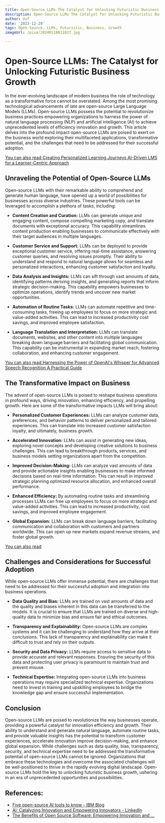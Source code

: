 ```yaml
---
title: Open-Source LLMs The Catalyst for Unlocking Futuristic Business Growth
description: Open-Source LLMs The Catalyst for Unlocking Futuristic Business Growth
author: Usf
date: '2023-12-29'
tags: Open-Source, LLMs, Futuristic, Business, Growth
imageUrl: /pixa/20240118011037.jpg

---
```

# Open-Source LLMs: The Catalyst for Unlocking Futuristic Business Growth

In the ever-evolving landscape of modern business the role of technology as a transformative force cannot be overstated.  Among the most promising technological advancements of late are open-source Large Language Models (LLMs).  Open-source LLMs possess the potential to  revolutionize business practices empowering organizations to harness the power of natural language processing (NLP) and artificial intelligence (AI) to achieve unprecedented levels of efficiency innovation and growth. This article delves into the profound impact open-source LLMs are poised to exert on the business world exploring their multifaceted applications,  transformative potential, and the challenges that need to be addressed for their successful adoption.

[You  can also  read  Creating  Personalized Learning Journeys AI-Driven LMS for a  Learner-Centric Approach](Creating%20Personalized%20Learning%20Journeys%20AI-Driven%20LMS%20for%20a%20Learner-Centric%20Approach)


## Unraveling the Potential of Open-Source LLMs

Open-source LLMs  with their remarkable ability to comprehend and generate human language, have opened up  a world of possibilities for businesses across diverse industries. These powerful tools can be leveraged to accomplish a plethora of tasks, including:

* **Content Creation and Curation:** LLMs  can  generate unique and engaging content, compose compelling marketing copy, and  translate documents with exceptional  accuracy. This capability streamlines  content production enabling businesses to communicate effectively with their target audiences in multiple languages.

* **Customer Service and Support:** LLMs can be deployed to provide exceptional customer service,  offering  real-time assistance, answering  customer queries, and resolving issues promptly. Their ability to understand and respond to natural language  allows for seamless and personalized interactions,  enhancing  customer satisfaction  and loyalty.

* **Data Analysis and Insights:** LLMs can sift through vast amounts of data, identifying patterns deriving insights, and generating reports that inform strategic decision-making. This capability empowers businesses to optimize operations, identify trends and  uncover new market opportunities.

* **Automation of Routine Tasks:** LLMs  can automate repetitive and time-consuming tasks,  freeing up  employees to focus on more strategic and value-added activities. This can lead to increased productivity cost savings, and improved employee satisfaction.

* **Language Translation and Interpretation:**  LLMs can  translate documents, websites, and other  content into multiple  languages breaking down language barriers and facilitating  global communication. This capability  can be instrumental in expanding market reach, fostering collaboration, and enhancing customer engagement.

[You can also read  Harnessing the Power of OpenAI's Whisper for Advanced Speech Recognition  A Practical Guide](Harnessing%20the%20Power%20of%20OpenAI%27s%20Whisper%20for%20Advanced%20Speech%20Recognition%20A%20Practical%20Guide)


## The Transformative Impact on Business

The advent of open-source LLMs is poised to  reshape business operations in profound ways, driving innovation, enhancing efficiency, and propelling growth. Here are some of  the transformative impacts LLMs will bring about:

* **Personalized Customer Experiences:** LLMs can analyze customer data, preferences, and behavior patterns to deliver personalized and tailored experiences. This can translate into increased customer satisfaction loyalty, and ultimately, business growth.

*  **Accelerated Innovation:** LLMs can assist in generating new ideas, exploring novel concepts and  developing creative solutions to business challenges. This can lead to breakthrough  products, services, and business models setting organizations apart from  the competition.

* **Improved Decision-Making:** LLMs can analyze vast amounts of data and provide actionable insights enabling businesses to  make informed decisions based on  real-time  information. This can result in improved strategic  planning optimized resource allocation, and enhanced overall performance.

* **Enhanced Efficiency:** By automating routine tasks and streamlining processes LLMs can free up  employees to focus on  more strategic and value-added activities. This can lead  to increased productivity, cost savings, and  improved employee engagement.

* **Global Expansion:** LLMs can break down language barriers, facilitating communication  and collaboration with customers and partners worldwide. This can  open  up new markets expand revenue streams,  and foster global growth.

[You can also read ]()


## Challenges  and Considerations for Successful Adoption

While  open-source  LLMs offer immense potential, there are challenges that need to  be addressed for their successful adoption  and integration into business operations.

* **Data Quality and Bias:** LLMs  are trained on vast amounts of data and the quality and biases inherent in  this  data can be transferred to the models. It is crucial to ensure that LLMs are trained on diverse  and high-quality data to minimize bias and ensure fair and ethical outcomes.

* **Transparency and Explainability:** Open-source LLMs are complex systems and it can be challenging to understand how they arrive  at their  conclusions. This lack of transparency and  explainability can make it difficult to trust and rely on  their outputs.

* **Security and Data  Privacy:** LLMs require  access  to sensitive data to provide accurate and relevant responses. Ensuring  the security of this data and protecting user privacy is paramount to maintain trust and prevent misuse.

* **Technical  Expertise:** Integrating open-source LLMs into business operations may require specialized technical expertise. Organizations  need  to invest in training and upskilling employees to bridge the knowledge gap and ensure successful  implementation.

## Conclusion

Open-source  LLMs are poised to revolutionize the way businesses operate, providing a powerful catalyst for innovation efficiency and growth. Their ability to understand and  generate natural language, automate routine tasks,  and provide valuable insights has the  potential to transform customer experiences, accelerate  innovation improve decision-making, and enhance  global expansion. While  challenges such as data quality, bias, transparency, security, and technical expertise need to be addressed the transformative potential of open-source  LLMs cannot be ignored. Organizations that  embrace these technologies and overcome the associated challenges  will be well-positioned to thrive in the rapidly  evolving digital landscape. Open-source LLMs hold the key to unlocking futuristic business growth, ushering in an era  of unprecedented  opportunities and possibilities.

## References:
- [Five open-source AI tools to know - IBM Blog](https://www.ibm.com/blog/five-open-source-ai-tools-to-know/)
- [AI: Catalyzing Innovation and Empowering Innovators - LinkedIn](https://www.linkedin.com/pulse/ai-catalyzing-innovation-empowering-innovators-dr-colin-keogh)
- [The Benefits of Open Source Software: Empowering Innovation and ...](https://www.linkedin.com/pulse/benefits-open-source-software-empowering-innovation-collaboration)
